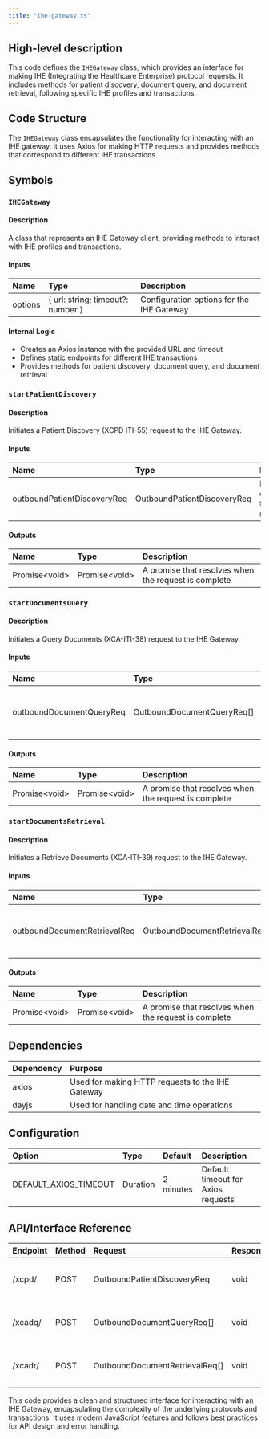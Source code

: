 ```yaml
---
title: "ihe-gateway.ts"
---
```


## High-level description
This code defines the `IHEGateway` class, which provides an interface for making IHE (Integrating the Healthcare Enterprise) protocol requests. It includes methods for patient discovery, document query, and document retrieval, following specific IHE profiles and transactions.

## Code Structure
The `IHEGateway` class encapsulates the functionality for interacting with an IHE gateway. It uses Axios for making HTTP requests and provides methods that correspond to different IHE transactions.

## Symbols

### `IHEGateway`
#### Description
A class that represents an IHE Gateway client, providing methods to interact with IHE profiles and transactions.

#### Inputs
| Name | Type | Description |
|:-----|:-----|:------------|
| options | { url: string; timeout?: number } | Configuration options for the IHE Gateway |

#### Internal Logic
- Creates an Axios instance with the provided URL and timeout
- Defines static endpoints for different IHE transactions
- Provides methods for patient discovery, document query, and document retrieval

### `startPatientDiscovery`
#### Description
Initiates a Patient Discovery (XCPD ITI-55) request to the IHE Gateway.

#### Inputs
| Name | Type | Description |
|:-----|:-----|:------------|
| outboundPatientDiscoveryReq | OutboundPatientDiscoveryReq | Patient discovery transaction request |

#### Outputs
| Name | Type | Description |
|:-----|:-----|:------------|
| Promise&lt;void&gt; | Promise&lt;void&gt; | A promise that resolves when the request is complete |

### `startDocumentsQuery`
#### Description
Initiates a Query Documents (XCA-ITI-38) request to the IHE Gateway.

#### Inputs
| Name | Type | Description |
|:-----|:-----|:------------|
| outboundDocumentQueryReq | OutboundDocumentQueryReq[] | An array of document query transaction requests |

#### Outputs
| Name | Type | Description |
|:-----|:-----|:------------|
| Promise&lt;void&gt; | Promise&lt;void&gt; | A promise that resolves when the request is complete |

### `startDocumentsRetrieval`
#### Description
Initiates a Retrieve Documents (XCA-ITI-39) request to the IHE Gateway.

#### Inputs
| Name | Type | Description |
|:-----|:-----|:------------|
| outboundDocumentRetrievalReq | OutboundDocumentRetrievalReq[] | An array of document retrieval transaction requests |

#### Outputs
| Name | Type | Description |
|:-----|:-----|:------------|
| Promise&lt;void&gt; | Promise&lt;void&gt; | A promise that resolves when the request is complete |

## Dependencies
| Dependency | Purpose |
|:-----------|:--------|
| axios | Used for making HTTP requests to the IHE Gateway |
| dayjs | Used for handling date and time operations |

## Configuration
| Option | Type | Default | Description |
|:-------|:-----|:--------|:------------|
| DEFAULT_AXIOS_TIMEOUT | Duration | 2 minutes | Default timeout for Axios requests |

## API/Interface Reference
| Endpoint | Method | Request | Response | Description |
|:---------|:-------|:--------|:---------|:------------|
| /xcpd/ | POST | OutboundPatientDiscoveryReq | void | Patient Discovery (XCPD ITI-55) |
| /xcadq/ | POST | OutboundDocumentQueryReq[] | void | Query Documents (XCA-ITI-38) |
| /xcadr/ | POST | OutboundDocumentRetrievalReq[] | void | Retrieve Documents (XCA-ITI-39) |

This code provides a clean and structured interface for interacting with an IHE Gateway, encapsulating the complexity of the underlying protocols and transactions. It uses modern JavaScript features and follows best practices for API design and error handling.